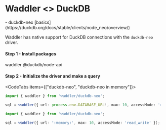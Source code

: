 
# Waddler \<\> DuckDB
<Prerequisites>
- duckdb-neo [basics](https://duckdb.org/docs/stable/clients/node_neo/overview/)
</Prerequisites>

Waddler has native support for DuckDB connections with the `duckdb-neo` driver.

#### Step 1 - Install packages
<Npm>
waddler @duckdb/node-api
</Npm>

#### Step 2 - Initialize the driver and make a query
<CodeTabs items={["duckdb-neo", "duckdb-neo in memory"]}>
```typescript copy
import { waddler } from 'waddler/duckdb-neo';

sql = waddler({ url: process.env.DATABASE_URL!, max: 10, accessMode: 'read_write' });
```
```typescript copy
import { waddler } from 'waddler/duckdb-neo';

sql = waddler({ url: ':memory:', max: 10, accessMode: 'read_write' });
```
</CodeTabs>
